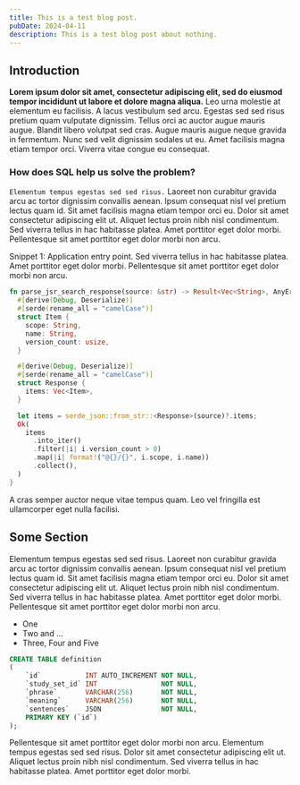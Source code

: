 ```yaml
---
title: This is a test blog post.
pubDate: 2024-04-11
description: This is a test blog post about nothing.
---
```



## Introduction

**Lorem ipsum dolor sit amet, consectetur adipiscing elit, sed do eiusmod tempor incididunt ut labore et dolore magna aliqua.** Leo urna molestie at elementum eu facilisis. A lacus vestibulum sed arcu. Egestas sed sed risus pretium quam vulputate dignissim. Tellus orci ac auctor augue mauris augue. Blandit libero volutpat sed cras. Augue mauris augue neque gravida in fermentum. Nunc sed velit dignissim sodales ut eu. Amet facilisis magna etiam tempor orci. Viverra vitae congue eu consequat.

### How does SQL help us solve the problem?

`Elementum tempus egestas sed sed risus.` Laoreet non curabitur gravida arcu ac tortor dignissim convallis aenean. Ipsum consequat nisl vel pretium lectus quam id. Sit amet facilisis magna etiam tempor orci eu. Dolor sit amet consectetur adipiscing elit ut. Aliquet lectus proin nibh nisl condimentum. Sed viverra tellus in hac habitasse platea. Amet porttitor eget dolor morbi. Pellentesque sit amet porttitor eget dolor morbi non arcu.

<CodeSnippet filename='main.rs'>

<Caption slot="description">
  Snippet 1: Application entry point. Sed viverra tellus in hac habitasse
  platea. Amet porttitor eget dolor morbi. Pellentesque sit amet porttitor eget
  dolor morbi non arcu.
</Caption>

```rs
fn parse_jsr_search_response(source: &str) -> Result<Vec<String>, AnyError> {
  #[derive(Debug, Deserialize)]
  #[serde(rename_all = "camelCase")]
  struct Item {
    scope: String,
    name: String,
    version_count: usize,
  }

  #[derive(Debug, Deserialize)]
  #[serde(rename_all = "camelCase")]
  struct Response {
    items: Vec<Item>,
  }

  let items = serde_json::from_str::<Response>(source)?.items;
  Ok(
    items
      .into_iter()
      .filter(|i| i.version_count > 0)
      .map(|i| format!("@{}/{}", i.scope, i.name))
      .collect(),
  )
}
```

</CodeSnippet>

A cras semper auctor neque vitae tempus quam. Leo vel fringilla est ullamcorper eget nulla facilisi.

## Some Section

Elementum tempus egestas sed sed risus. Laoreet non curabitur gravida arcu ac tortor dignissim convallis aenean. Ipsum consequat nisl vel pretium lectus quam id. Sit amet facilisis magna etiam tempor orci eu. Dolor sit amet consectetur adipiscing elit ut. Aliquet lectus proin nibh nisl condimentum. Sed viverra tellus in hac habitasse platea. Amet porttitor eget dolor morbi. Pellentesque sit amet porttitor eget dolor morbi non arcu.

- One
- Two and ...
- Three, Four and Five

<CodeSnippet description='Snippet 2: Example table definition.'>

```sql
CREATE TABLE definition
(
	`id`           INT AUTO_INCREMENT NOT NULL,
	`study_set_id` INT                NOT NULL,
	`phrase`       VARCHAR(256)       NOT NULL,
	`meaning`      VARCHAR(256)       NOT NULL,
	`sentences`    JSON               NOT NULL,
	PRIMARY KEY (`id`)
);
```

</CodeSnippet>

Pellentesque sit amet porttitor eget dolor morbi non arcu. Elementum tempus egestas sed sed risus. Dolor sit amet consectetur adipiscing elit ut. Aliquet lectus proin nibh nisl condimentum. Sed viverra tellus in hac habitasse platea. Amet porttitor eget dolor morbi.
